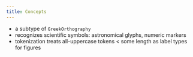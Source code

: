 ```yaml
---
title: Concepts
---
```



- a subtype of `GreekOrthography`
- recognizes scientific symbols: astronomical glyphs, numeric markers
- tokenization treats all-uppercase tokens < some length as label types for figures